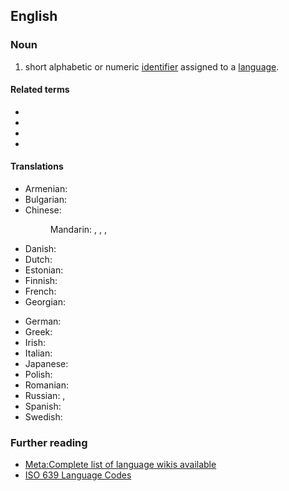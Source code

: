 {{selfref|For a guide to the use of language codes on Wiktionary, see [[Wiktionary:List of languages]]}}
==English==
{{wikipedia}}

===Noun===
{{en-noun}}

# short alphabetic or numeric [[identifier]] assigned to a [[language]].
#: {{ux|en|''af'' is the two-letter '''language code''' for Afrikaans.}}

====Related terms====
* {{l|en|codepage}}
* {{l|en|country code}}
* {{l|en|currency code}}
* {{l|en|glottocode}}

====Translations====
{{trans-top|a standard identifier of a language}}
* Armenian: {{t-needed|hy}}
* Bulgarian: {{t-needed|bg}}
* Chinese:
*: Mandarin: {{t|cmn|語言代碼|sc=Hani}}, {{t|cmn|语言代码|tr=yǔyán dàimǎ|sc=Hani}}, {{t|cmn|語言碼|sc=Hani}}, {{t|cmn|语言码|tr=yǔyánmǎ|sc=Hani}}
* Danish: {{t|da|sprogkode|c}}
* Dutch: {{t-needed|nl}}
* Estonian: {{t|et|keelekood}}
* Finnish: {{t|fi|kielikoodi}}
* French: {{t|fr|code de langue|m}}
* Georgian: {{t-needed|ka}}
{{trans-mid}}
* German: {{t|de|Sprachcode|m}}
* Greek: {{t-needed|el}}
* Irish: {{t|ga|cód teanga|m}}
* Italian: {{t-needed|it}}
* Japanese: {{t|ja|言語コード|tr=gengo kōdo|sc=Jpan}}
* Polish: {{t-needed|pl}}
* Romanian: {{t-needed|ro}}
* Russian: {{t|ru|код языка́|m}}, {{t|ru|языково́й код|m}}
* Spanish: {{t-needed|es}}
* Swedish: {{t+|sv|språkkod|c}}
{{trans-bottom}}

===Further reading===
* [[meta:List of Wikipedias|Meta:Complete list of language wikis available]]
* [http://www.loc.gov/standards/iso639-2/php/code_list.php ISO 639 Language Codes]